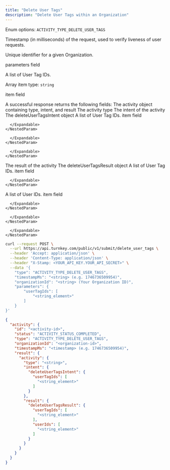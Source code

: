 ```yaml
---
title: "Delete User Tags"
description: "Delete User Tags within an Organization"
---
```



<EndpointPath type="submit" path="delete_user_tags" />

<Authorizations />

<H3Bordered text="Body" />

<ParamField body="type" type="enum<string>" required={true}>

Enum options: `ACTIVITY_TYPE_DELETE_USER_TAGS`
</ParamField>

<ParamField body="timestampMs" type="string" required={true}>

Timestamp (in milliseconds) of the request, used to verify liveness of user requests.
</ParamField>

<ParamField body="organizationId" type="string" required={true}>

Unique identifier for a given Organization.
</ParamField>

<ParamField body="parameters" type="object" required={true} path="parameters">
  <p>parameters field</p>
  <Expandable title="details">
    <ParamField body="userTagIds" type="array" required={true} path="parameters.userTagIds">
      <p>A list of User Tag IDs.</p>
      <Expandable title="item details">
            <p>Array item type: <code>string</code></p>
            <p>item field</p>
      </Expandable>
    </ParamField>
  </Expandable>
</ParamField>

<H3Bordered text="Response" />
A successful response returns the following fields:

<ResponseField name="activity" type="object" required={true}>
  The activity object containing type, intent, and result
  <Expandable title="activity details">
    <NestedParam parentKey="activity" childKey="type" type="string" required={true}>
The activity type
</NestedParam>
<NestedParam parentKey="activity" childKey="intent" type="object" required={true}>
      The intent of the activity
      <Expandable title="intent details">
        <NestedParam parentKey="activity.intent" childKey="deleteUserTagsIntent" type="object" required={true}>
      The deleteUserTagsIntent object
      <Expandable title="deleteUserTagsIntent details">
        <NestedParam parentKey="activity.intent.deleteUserTagsIntent" childKey="userTagIds" type="array" required={true}>
      A list of User Tag IDs.
      <Expandable title="userTagIds details">
        <NestedParam parentKey="activity.intent.deleteUserTagsIntent.userTagIds" childKey="item" type="string" required={true}>
item field
</NestedParam>

      </Expandable>
    </NestedParam>

      </Expandable>
    </NestedParam>

      </Expandable>
    </NestedParam>
<NestedParam parentKey="activity" childKey="result" type="object" required={true}>
      The result of the activity
      <Expandable title="result details">
        <NestedParam parentKey="activity.result" childKey="deleteUserTagsResult" type="object" required={true}>
      The deleteUserTagsResult object
      <Expandable title="deleteUserTagsResult details">
        <NestedParam parentKey="activity.result.deleteUserTagsResult" childKey="userTagIds" type="array" required={true}>
      A list of User Tag IDs.
      <Expandable title="userTagIds details">
        <NestedParam parentKey="activity.result.deleteUserTagsResult.userTagIds" childKey="item" type="string" required={true}>
item field
</NestedParam>

      </Expandable>
    </NestedParam>
<NestedParam parentKey="activity.result.deleteUserTagsResult" childKey="userIds" type="array" required={true}>
      A list of User IDs.
      <Expandable title="userIds details">
        <NestedParam parentKey="activity.result.deleteUserTagsResult.userIds" childKey="item" type="string" required={true}>
item field
</NestedParam>

      </Expandable>
    </NestedParam>

      </Expandable>
    </NestedParam>

      </Expandable>
    </NestedParam>

  </Expandable>
</ResponseField>

<RequestExample>

```bash cURL
curl --request POST \
  --url https://api.turnkey.com/public/v1/submit/delete_user_tags \
  --header 'Accept: application/json' \
  --header 'Content-Type: application/json' \
  --header "X-Stamp: <YOUR_API_KEY.YOUR_API_SECRET>" \
  --data '{
    "type": "ACTIVITY_TYPE_DELETE_USER_TAGS",
    "timestampMs": "<string> (e.g. 1746736509954)",
    "organizationId": "<string> (Your Organization ID)",
    "parameters": {
        "userTagIds": [
            "<string_element>"
        ]
    }
}'
```

</RequestExample>

<ResponseExample>

```json 200
{
  "activity": {
    "id": "<activity-id>",
    "status": "ACTIVITY_STATUS_COMPLETED",
    "type": "ACTIVITY_TYPE_DELETE_USER_TAGS",
    "organizationId": "<organization-id>",
    "timestampMs": "<timestamp> (e.g. 1746736509954)",
    "result": {
      "activity": {
        "type": "<string>",
        "intent": {
          "deleteUserTagsIntent": {
            "userTagIds": [
              "<string_element>"
            ]
          }
        },
        "result": {
          "deleteUserTagsResult": {
            "userTagIds": [
              "<string_element>"
            ],
            "userIds": [
              "<string_element>"
            ]
          }
        }
      }
    }
  }
}
```

</ResponseExample>
